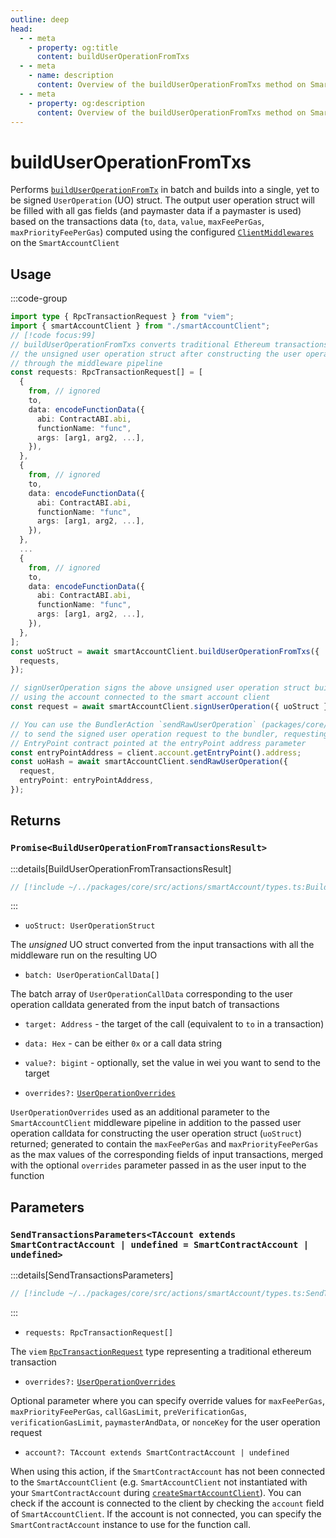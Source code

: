 ```yaml
---
outline: deep
head:
  - - meta
    - property: og:title
      content: buildUserOperationFromTxs
  - - meta
    - name: description
      content: Overview of the buildUserOperationFromTxs method on SmartAccountClient
  - - meta
    - property: og:description
      content: Overview of the buildUserOperationFromTxs method on SmartAccountClient
---
```


# buildUserOperationFromTxs

Performs [`buildUserOperationFromTx`](./buildUserOperationFromTx) in batch and builds into a single, yet to be signed `UserOperation` (UO) struct. The output user operation struct will be filled with all gas fields (and paymaster data if a paymaster is used) based on the transactions data (`to`, `data`, `value`, `maxFeePerGas`, `maxPriorityFeePerGas`) computed using the configured [`ClientMiddlewares`](/packages/aa-core/smart-account-client/middleware/) on the `SmartAccountClient`

## Usage

:::code-group

```ts [example.ts]
import type { RpcTransactionRequest } from "viem";
import { smartAccountClient } from "./smartAccountClient";
// [!code focus:99]
// buildUserOperationFromTxs converts traditional Ethereum transactions in batch and returns
// the unsigned user operation struct after constructing the user operation struct
// through the middleware pipeline
const requests: RpcTransactionRequest[] = [
  {
    from, // ignored
    to,
    data: encodeFunctionData({
      abi: ContractABI.abi,
      functionName: "func",
      args: [arg1, arg2, ...],
    }),
  },
  {
    from, // ignored
    to,
    data: encodeFunctionData({
      abi: ContractABI.abi,
      functionName: "func",
      args: [arg1, arg2, ...],
    }),
  },
  ...
  {
    from, // ignored
    to,
    data: encodeFunctionData({
      abi: ContractABI.abi,
      functionName: "func",
      args: [arg1, arg2, ...],
    }),
  },
];
const uoStruct = await smartAccountClient.buildUserOperationFromTxs({
  requests,
});

// signUserOperation signs the above unsigned user operation struct built
// using the account connected to the smart account client
const request = await smartAccountClient.signUserOperation({ uoStruct });

// You can use the BundlerAction `sendRawUserOperation` (packages/core/src/actions/bundler/sendRawUserOperation.ts)
// to send the signed user operation request to the bundler, requesting the bundler to send the signed uo to the
// EntryPoint contract pointed at the entryPoint address parameter
const entryPointAddress = client.account.getEntryPoint().address;
const uoHash = await smartAccountClient.sendRawUserOperation({
  request,
  entryPoint: entryPointAddress,
});
```

## Returns

### `Promise<BuildUserOperationFromTransactionsResult>`

:::details[BuildUserOperationFromTransactionsResult]

```ts
// [!include ~/../packages/core/src/actions/smartAccount/types.ts:BuildUserOperationFromTransactionsResult]
```

:::

- `uoStruct: UserOperationStruct`

The _unsigned_ UO struct converted from the input transactions with all the middleware run on the resulting UO

- `batch: UserOperationCallData[]`

The batch array of `UserOperationCallData` corresponding to the user operation calldata generated from the input batch of transactions

- `target: Address` - the target of the call (equivalent to `to` in a transaction)
- `data: Hex` - can be either `0x` or a call data string
- `value?: bigint` - optionally, set the value in wei you want to send to the target

- `overrides?:` [`UserOperationOverrides`](/packages/aa-core/smart-account-client/types/userOperationOverrides)

`UserOperationOverrides` used as an additional parameter to the `SmartAccountClient` middleware pipeline in addition to the passed user operation calldata for constructing the user operation struct (`uoStruct`) returned; generated to contain the `maxFeePerGas` and `maxPriorityFeePerGas` as the max values of the corresponding fields of input transactions, merged with the optional `overrides` parameter passed in as the user input to the function

## Parameters

### `SendTransactionsParameters<TAccount extends SmartContractAccount | undefined = SmartContractAccount | undefined>`

:::details[SendTransactionsParameters]

```ts
// [!include ~/../packages/core/src/actions/smartAccount/types.ts:SendTransactionsParameters]
```

:::

- `requests: RpcTransactionRequest[]`

The `viem` [`RpcTransactionRequest`](https://viem.sh/docs/glossary/types#transactionrequest) type representing a traditional ethereum transaction

- `overrides?:` [`UserOperationOverrides`](/resources/types#useroperationoverrides)

Optional parameter where you can specify override values for `maxFeePerGas`, `maxPriorityFeePerGas`, `callGasLimit`, `preVerificationGas`, `verificationGasLimit`, `paymasterAndData`, or `nonceKey` for the user operation request

- `account?: TAccount extends SmartContractAccount | undefined`

When using this action, if the `SmartContractAccount` has not been connected to the `SmartAccountClient` (e.g. `SmartAccountClient` not instantiated with your `SmartContractAccount` during [`createSmartAccountClient`](/packages/aa-core/smart-account-client/)). You can check if the account is connected to the client by checking the `account` field of `SmartAccountClient`. If the account is not connected, you can specify the `SmartContractAccount` instance to use for the function call.
